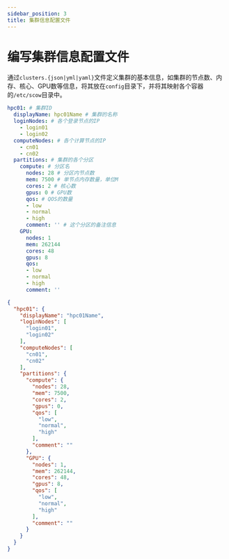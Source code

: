 ```yaml
---
sidebar_position: 3
title: 集群信息配置文件
---
```


# 编写集群信息配置文件

通过`clusters.{json|yml|yaml}`文件定义集群的基本信息，如集群的节点数、内存、核心、GPU数等信息，将其放在`config`目录下，并将其映射各个容器的`/etc/scow`目录中。


<Tabs>
  <TabItem value="config/clusters.yml" default>

```yaml
hpc01: # 集群ID
  displayName: hpc01Name # 集群的名称
  loginNodes: # 各个登录节点的IP
    - login01
    - login02
  computeNodes: # 各个计算节点的IP
    - cn01
    - cn02
  partitions: # 集群的各个分区
    compute: # 分区名
      nodes: 28 # 分区内节点数
      mem: 7500 # 单节点内存数量，单位M
      cores: 2 # 核心数
      gpus: 0 # GPU数
      qos: # QOS的数量
      - low
      - normal
      - high
      comment: '' # 这个分区的备注信息
    GPU:
      nodes: 1
      mem: 262144
      cores: 48
      gpus: 8
      qos:
      - low
      - normal
      - high
      comment: ''
```

</TabItem>
<TabItem value="json" label="config/clusters.json">

```json
{
  "hpc01": {
    "displayName": "hpc01Name",
    "loginNodes": [
      "login01",
      "login02"
    ],
    "computeNodes": [
      "cn01",
      "cn02"
    ],
    "partitions": {
      "compute": {
        "nodes": 28,
        "mem": 7500,
        "cores": 2,
        "gpus": 0,
        "qos": [
          "low",
          "normal",
          "high"
        ],
        "comment": ""
      },
      "GPU": {
        "nodes": 1,
        "mem": 262144,
        "cores": 48,
        "gpus": 8,
        "qos": [
          "low",
          "normal",
          "high"
        ],
        "comment": ""
      }
    }
  }
}
```

</TabItem>

</Tabs>
